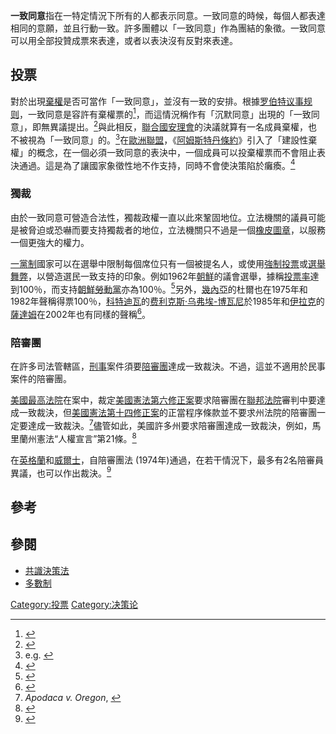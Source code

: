 '''一致同意'''指在一特定情況下所有的人都表示同意。一致同意的時候，每個人都表達相同的意願，並且行動一致。許多團體以「一致同意」作為團結的象徵。一致同意可以用全部投贊成票來表達，或者以表決沒有反對來表達。

==投票==
對於出現[[棄權|棄權]]是否可當作「一致同意」，並沒有一致的安排。根據[[罗伯特议事规则|罗伯特议事规则]]，一致同意是容許有棄權票的<ref>{{cite web |url=http://www.parlipro.org/faqanswers.htm#abstentions |accessdate=2009-01-30 |publisher=parlipro.org |title=Frequently Asked Questions; #26: How do you count abstentions? As ayes? As no's? |archive-url=https://web.archive.org/web/20090214213416/http://parlipro.org/faqanswers.htm#abstentions |archive-date=2009-02-14 |dead-url=yes }}</ref>，而這情況稱作有「沉默同意」出現的「一致同意」，即無異議提出。<ref>{{cite book |last=Robert |first=Henry Martyn |title=Robert’s rules of order revised for deliberative assemblies |url=http://www.bartleby.com/176/ |publisher=Scott, Foresman |location=Chicago |date=1915 |chapter=Art. VIII.—Vote. §48. Motions requiring more than a Majority Vote. |pages=202–204 |chapterurl=http://www.bartleby.com/176/48.html |isbn=1-58734-108-5 |access-date=2011-11-08 |archive-date=2020-11-27 |archive-url=https://web.archive.org/web/20201127020126/https://www.bartleby.com/176/ |dead-url=no }}</ref>與此相反，[[聯合國安理會|聯合國安理會]]的決議就算有一名成員棄權，也不被視為「一致同意」的。<ref>e.g.
{{cite web |url=http://domino.un.org/UNISPAL.NSF/361eea1cc08301c485256cf600606959/4690652a351277438525634c006dce10!OpenDocument |title=Resolution 904 |date=18 March 1994 |publisher=United Nations |accessdate=2009-01-30 |quote=Note 7: The result of the voting on the second and sixth preambular paragraphs of the draft resolution S/1994/280 was as follows: 14 in favour, none against and 1 abstention (United States of America); all the other paragraphs were approved unanimously. |deadurl=yes |archiveurl=https://web.archive.org/web/20090212204955/http://domino.un.org/UNISPAL.NSF/361eea1cc08301c485256cf600606959/4690652a351277438525634c006dce10!OpenDocument |archivedate=2009-02-12 }}</ref>在[[歐洲聯盟|歐洲聯盟]]，《[[阿姆斯特丹條約|阿姆斯特丹條約]]》引入了「建設性棄權」的概念，在一個必須一致同意的表決中，一個成員可以投棄權票而不會阻止表決通過。這是為了讓國家象徵性地不作支持，同時不會使決策陷於癱瘓。<ref>
{{cite book |last=Philippart |first=E. |coauthors=Monika Sie Dhian Ho |title=Nederland en de Europese grondwet |editor=Jacques Pelkmans, Monika Sie Dhian Ho, Bas Limonard |publisher=Amsterdam University Press |location=Amsterdam |date=2003 |pages=128–136 |chapter=Flexibility and the new constitutional treaty of the European Union |isbn=9053566562}}
</ref>

===獨裁===
由於一致同意可營造合法性，獨裁政權一直以此來鞏固地位。立法機關的議員可能是被脅迫或恐嚇而要支持獨裁者的地位，立法機關只不過是一個[[橡皮圖章_(政治)|橡皮圖章]]，以服務一個更強大的權力。

[[一黨制|一黨制]]國家可以在選舉中限制每個席位只有一個被提名人，或使用[[強制投票|強制投票]]或[[選舉舞弊|選舉舞弊]]，以營造選民一致支持的印象。例如1962年[[朝鮮|朝鮮]]的議會選舉，據稱[[投票率|投票率]]達到100％，而支持[[朝鮮勞動黨|朝鮮勞動黨]]亦為100％。<ref>
{{cite book |last=McFarlan |first=Donald |coauthors=Norris McWhirter |title=Guinness Book of World Records |url=https://archive.org/details/1990guinnessbook00mcfa |publisher=Bantam Books |date=1990 |page=[https://archive.org/details/1990guinnessbook00mcfa/page/361 361] |chapter=Most One-Sided Elections |isbn=0553284525}}
</ref>另外，[[幾內亞|幾內亞]]的杜爾也在1975年和1982年聲稱得票100％，[[科特迪瓦|科特迪瓦]]的[[费利克斯·乌弗埃-博瓦尼|费利克斯·乌弗埃-博瓦尼]]於1985年和[[伊拉克|伊拉克]]的[[薩達姆|薩達姆]]在2002年也有同樣的聲稱<ref>{{cite news |url=http://www.washingtonpost.com/ac2/wp-dyn/A37348-2002Oct16?language=printer |title=Claiming 100 Percent Vote for Hussein, Iraq Hails Its 'Democracy' |last=Chandrasekaran |first=Rajiv |date=2002-10-17 |work=Washington Post |page=A14 |accessdate=2009-01-30 |archive-date=2020-04-13 |archive-url=https://web.archive.org/web/20200413113440/https://www.washingtonpost.com/ac2/wp-dyn/A37348-2002Oct16/?language=printer }}</ref>。

===陪審團===
在許多司法管轄區，[[刑事|刑事]]案件須要[[陪審團|陪審團]]達成一致裁決。不過，這並不適用於民事案件的陪審團。

[[美國最高法院|美國最高法院]]在{{le|阿波達卡訴俄勒岡州|Apodaca v. Oregon}}案中，裁定[[美國憲法第六修正案|美國憲法第六修正案]]要求陪審團在[[聯邦法院|聯邦法院]]審判中要達成一致裁決，但[[美國憲法第十四修正案|美國憲法第十四修正案]]的正當程序條款並不要求州法院的陪審團一定要達成一致裁決。<ref>''Apodaca v. Oregon'', {{ussc|406|404|1972}}</ref>儘管如此，美國許多州要求陪審團達成一致裁決，例如，馬里蘭州憲法“人權宣言”第21條。<ref>{{cite web |url=http://www.mdarchives.state.md.us/msa/mdmanual/43const/html/00dec.html#20 |title=Maryland Constitution - Declaration of Rights |date=4 November 2008 |publisher=Maryland Government |accessdate=2009-01-30 |archive-date=2006-03-08 |archive-url=https://web.archive.org/web/20060308142920/http://www.mdarchives.state.md.us/msa/mdmanual/43const/html/00dec.html#20 |dead-url=no }}</ref>

在[[英格蘭|英格蘭]]和[[威爾士|威爾士]]，自陪審團法 (1974年)通過，在若干情況下，最多有2名陪審員異議，也可以作出裁決。<ref>{{cite web |url=http://www.opsi.gov.uk/RevisedStatutes/Acts/ukpga/1974/cukpga_19740023_en_1#l1g19 |title=Juries Act 1974 (c.23), §17: Majority verdicts |work=UK Statute Law Database |publisher=Office of Public Sector Information |accessdate=2009-01-30 |archive-date=2009-12-08 |archive-url=https://web.archive.org/web/20091208130057/http://www.opsi.gov.uk/RevisedStatutes/Acts/ukpga/1974/cukpga_19740023_en_1#l1g19 |dead-url=no }}</ref>

==參考==
{{Reflist|2}}

==參閱==
* [[共識決策法|共識決策法]]
* [[多數制|多數制]]

[[Category:投票|Category:投票]]
[[Category:决策论|Category:决策论]]